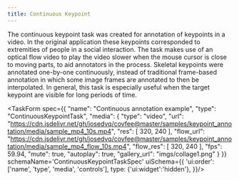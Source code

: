 ```yaml
---
title: Continuous Keypoint
---
```



The continuous keypoint task was created for annotation of keypoints in a video. In the original application these keypoints corresponded to extremities of people in a social interaction. The task makes use of an optical flow video to play the video slower when the mouse cursor is close to moving parts, to aid annotators in the process. Skeletal keypoints were annotated one-by-one continuously, instead of traditional frame-based annotation in which some image frames are annotated to then be interpolated. In general, this task is especially useful when the target keypoint are visible for long periods of time.

<TaskForm spec={{
        "name": "Continuous annotation example",
        "type": "ContinuousKeypointTask",
        "media": {
            "type": "video",
            "url": "https://cdn.jsdelivr.net/gh/josedvq/covfee@master/samples/keypoint_annotation/media/sample_mp4_10s.mp4",
            "res": [
                320,
                240
            ],
            "flow_url": "https://cdn.jsdelivr.net/gh/josedvq/covfee@master/samples/keypoint_annotation/media/sample_mp4_flow_10s.mp4",
            "flow_res": [
                320,
                240
            ],
            "fps": 59.94,
            "mute": true,
            "autoplay": true,
            "gallery_url": "imgs/collage1.png"
        }
    }} 
    schemaName='ContinuousKeypointTaskSpec'
    uiSchema={{
        'ui:order': ['name', 'type', 'media', 'controls'],
        type: {'ui:widget':'hidden'},
    }}/>